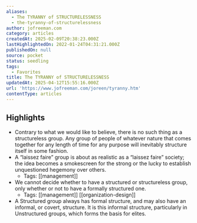 ```yaml
---
aliases:
  - The TYRANNY of STRUCTURELESSNESS
  - the-tyranny-of-structurelessness
author: jofreeman.com
category: articles
createdAt: 2025-02-09T20:38:23.000Z
lastHighlightedOn: 2022-01-24T04:31:21.000Z
publishedOn: null
source: pocket
status: seedling
tags:
  - Favorites
title: The TYRANNY of STRUCTURELESSNESS
updatedAt: 2025-04-12T15:55:16.000Z
url: 'https://www.jofreeman.com/joreen/tyranny.htm'
contentType: articles
---
```

## Highlights

- Contrary to what we would like to believe, there is no such thing as a structureless group. Any group of people of whatever nature that comes together for any length of time for any purpose will inevitably structure itself in some fashion.
- A “laissez faire” group is about as realistic as a “laissez faire” society; the idea becomes a smokescreen for the strong or the lucky to establish unquestioned hegemony over others.
    - Tags: [[management]]
- We cannot decide whether to have a structured or structureless group, only whether or not to have a formally structured one.
    - Tags: [[management]] [[organization-design]]
- A Structured group always has formal structure, and may also have an informal, or covert, structure. It is this informal structure, particularly in Unstructured groups, which forms the basis for elites.
